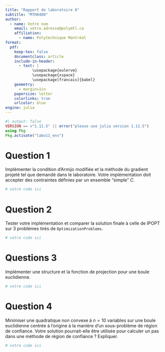 ```yaml
---
title: "Rapport de laboratoire 6"
subtitle: "MTH8408"
author:
  - name: Votre nom
    email: votre.adresse@polymtl.ca
    affiliation:
      - name: Polytechnique Montréal
format:
  pdf:
    keep-tex: false
    documentclass: article
    include-in-header:
      - text: |
            \usepackage{eulervm}
            \usepackage{xspace}
            \usepackage[francais]{babel}
    geometry:
      - margin=1in
    papersize: letter
    colorlinks: true
    urlcolor: blue
engine: julia
---
```


```julia
#| output: false
VERSION == v"1.11.5" || error("please use julia version 1.11.5")
using Pkg
Pkg.activate("labo11_env")
```

# Question 1

Implémenter la condition d'Armijo modifiée et la méthode du gradient projeté tel que demandé dans le laboratoire.
Votre implémentation doit accepter des contraintes définies par un ensemble "simple" $C$.

```julia
# votre code ici
```

# Question 2

Tester votre implémentation et comparer la solution finale à celle de IPOPT sur 3 problèmes tirés de `OptimizationProblems`.

```julia
# votre code ici
```

# Questions 3

Implémenter une structure et la fonction de projection pour une boule euclidienne.

```julia
# votre code ici
```

# Question 4

Minimiser une quadratique non convexe à $n = 10$ variables sur une boule euclidienne centrée à l'origine à la manière d'un sous-problème de région de confiance.
Votre solution pourrait-elle être utilisée pour calculer un pas dans une méthode de région de confiance ?
Expliquer.

```julia
# votre code ici
```

